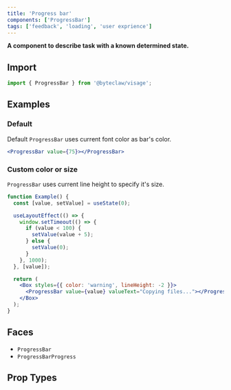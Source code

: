 ```yaml
---
title: 'Progress bar'
components: ['ProgressBar']
tags: ['feedback', 'loading', 'user exprience']
---
```


**A component to describe task with a known determined state.**

## Import

```js transpile=false
import { ProgressBar } from '@byteclaw/visage';
```

## Examples

### Default

Default `ProgressBar` uses current font color as bar's color.

```jsx live=true
<ProgressBar value={75}></ProgressBar>
```

### Custom color or size

`ProgressBar` uses current line height to specify it's size.

```jsx live=true
function Example() {
  const [value, setValue] = useState(0);

  useLayoutEffect(() => {
    window.setTimeout(() => {
      if (value < 100) {
        setValue(value + 5);
      } else {
        setValue(0);
      }
    }, 1000);
  }, [value]);

  return (
    <Box styles={{ color: 'warning', lineHeight: -2 }}>
      <ProgressBar value={value} valueText="Copying files..."></ProgressBar>
    </Box>
  );
}
```

## Faces

- `ProgressBar`
- `ProgressBarProgress`

## Prop Types

<PropTypes component="ProgressBar" />
